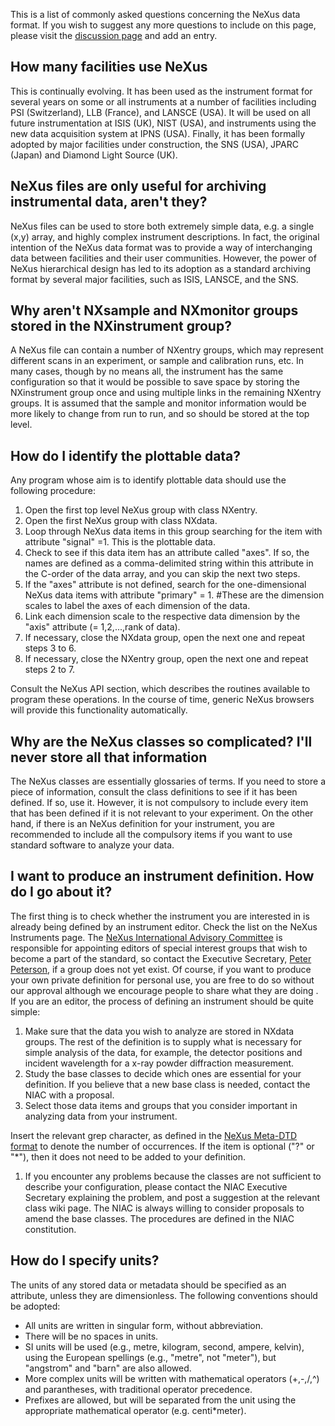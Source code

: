 This is a list of commonly asked questions concerning the NeXus data format.  If you wish to suggest any more questions to include on this page, please visit the [[Talk:FAQ|discussion page]] and add an entry.
== How many facilities use NeXus==
This is continually evolving. It has been used as the instrument format for several years on some or all instruments at a number of facilities including PSI (Switzerland), LLB (France), and LANSCE (USA). It will be used on all future instrumentation at ISIS (UK), NIST (USA), and instruments using the new data acquisition system at IPNS (USA). Finally, it has been formally adopted by major facilities under construction, the SNS (USA), JPARC (Japan) and Diamond Light Source (UK).

==NeXus files are only useful for archiving instrumental data, aren't they?==
NeXus files can be used to store both extremely simple data, e.g. a single (x,y) array, and highly complex instrument descriptions. In fact, the original intention of the NeXus data format was to provide a way of interchanging data between facilities and their user communities. However, the power of NeXus hierarchical design has led to its adoption as a standard archiving format by several major facilities, such as ISIS, LANSCE, and the SNS.

==Why aren't NXsample and NXmonitor groups stored in the NXinstrument group?==
A NeXus file can contain a number of NXentry groups, which may represent different scans in an experiment, or sample and calibration runs, etc. In many cases, though by no means all, the instrument has the same configuration so that it would be possible to save space by storing the NXinstrument group once and using multiple links in the remaining NXentry groups. It is assumed that the sample and monitor information would be more likely to change from run to run, and so should be stored at the top level.

==How do I identify the plottable data?==
Any program whose aim is to identify plottable data should use the following procedure:
#Open the first top level NeXus group with class NXentry.
#Open the first NeXus group with class NXdata.
#Loop through NeXus data items in this group searching for the item with attribute "signal" =1. This is the plottable data.
#Check to see if this data item has an attribute called "axes". If so, the names are defined as a comma-delimited string within this attribute in the C-order of the data array, and you can skip the next two steps.
#If the "axes" attribute is not defined, search for the one-dimensional NeXus data items with attribute "primary" = 1. #These are the dimension scales to label the axes of each dimension of the data.
#Link each dimension scale to the respective data dimension by the "axis" attribute (= 1,2,...,rank of data).
#If necessary, close the NXdata group, open the next one and repeat steps 3 to 6.
#If necessary, close the NXentry group, open the next one and repeat steps 2 to 7.
Consult the NeXus API section, which describes the routines available to program these operations. In the course of time, generic NeXus browsers will provide this functionality automatically.

==Why are the NeXus classes so complicated? I'll never store all that information==
The NeXus classes are essentially glossaries of terms. If you need to store a piece of information, consult the class definitions to see if it has been defined. If so, use it. However, it is not compulsory to include every item that has been defined if it is not relevant to your experiment. On the other hand, if there is an NeXus definition for your instrument, you are recommended to include all the compulsory items if you want to use standard software to analyze your data.

==I want to produce an instrument definition. How do I go about it?==
The first thing is to check whether the instrument you are interested in is already being defined by an instrument editor. Check the list on the NeXus Instruments page. The [[NIAC|NeXus International Advisory Committee]] is responsible for appointing editors of special interest groups that wish to become a part of the standard, so contact the Executive Secretary, [[User:Pfpeterson|Peter Peterson]], if a group does not yet exist. Of course, if you want to produce your own private definition for personal use, you are free to do so without our approval although we encourage people to share what they are doing
.
If you are an editor, the process of defining an instrument should be quite simple:
#Make sure that the data you wish to analyze are stored in NXdata groups. The rest of the definition is to supply what is necessary for simple analysis of the data, for example, the detector positions and incident wavelength for a x-ray powder diffraction measurement.
#Study the base classes to decide which ones are essential for your definition. If you believe that a new base class is needed, contact the NIAC with a proposal.
#Select those data items and groups that you consider important in analyzing data from your instrument.
Insert the relevant grep character, as defined in the [[Metaformat|NeXus Meta-DTD format]] to denote the number of occurrences. If the item is optional ("?" or "*"), then it does not need to be added to your definition.
#If you encounter any problems because the classes are not sufficient to describe your configuration, please contact the NIAC Executive Secretary explaining the problem, and post a suggestion at the relevant class wiki page. The NIAC is always willing to consider proposals to amend the base classes. The procedures are defined in the NIAC constitution.
==How do I specify units?==
The units of any stored data or metadata should be specified as an attribute, unless they are dimensionless.  The following conventions should be adopted:
*All units are written in singular form, without abbreviation.
*There will be no spaces in units.
*SI units will be used (e.g., metre, kilogram, second, ampere, kelvin), using the European spellings (e.g., "metre", not "meter"), but "angstrom" and "barn" are also allowed. 
*More complex units will be written with mathematical operators (+,-,/,^) and parantheses, with traditional operator precedence.
*Prefixes are allowed, but will be separated from the unit using the appropriate mathematical operator (e.g. centi*meter).